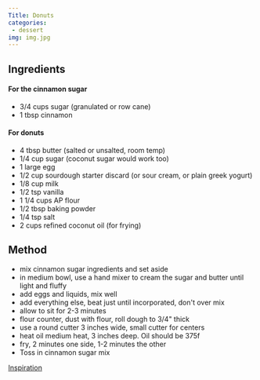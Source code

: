 ```yaml
---
Title: Donuts
categories:
 - dessert
img: img.jpg
---
```


## Ingredients
#### For the cinnamon sugar 
* 3/4 cups sugar (granulated or row cane)
* 1 tbsp cinnamon

#### For donuts
* 4 tbsp butter (salted or unsalted, room temp)
* 1/4 cup sugar (coconut sugar would work too)
* 1 large egg
* 1/2 cup sourdough starter discard (or sour cream, or plain greek yogurt)
* 1/8 cup milk
* 1/2 tsp vanilla
* 1 1/4 cups AP flour
* 1/2 tbsp baking powder
* 1/4 tsp salt
* 2 cups refined coconut oil (for frying)

## Method
* mix cinnamon sugar ingredients and set aside
* in medium bowl, use a hand mixer to cream the sugar and butter until light and fluffy
* add eggs and liquids, mix well
* add everything else, beat just until incorporated, don't over mix
* allow to sit for 2-3 minutes
* flour counter, dust with flour, roll dough to 3/4" thick
* use a round cutter 3 inches wide, small cutter for centers
* heat oil medium heat, 3 inches deep.  Oil should be 375f
* fry, 2 minutes one side, 1-2 minutes the other
* Toss in cinnamon sugar mix

[Inspiration](https://www.justtherecipe.com/?url=https://feastandfarm.com/sourdough-discard-cinnamon-sugar-cake-donuts/)
